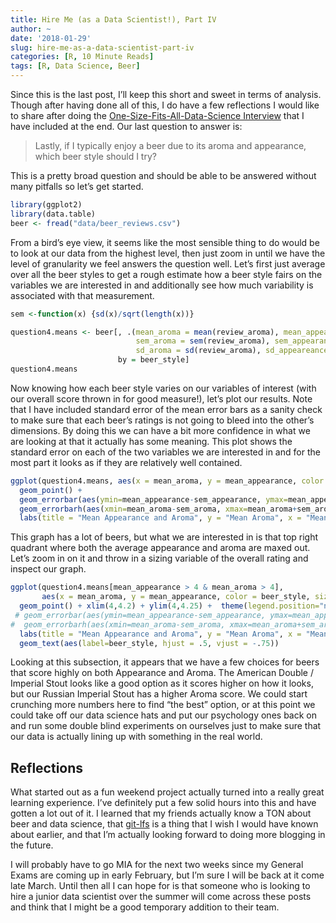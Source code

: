 ```yaml
---
title: Hire Me (as a Data Scientist!), Part IV
author: ~
date: '2018-01-29'
slug: hire-me-as-a-data-scientist-part-iv
categories: [R, 10 Minute Reads]
tags: [R, Data Science, Beer]
---
```


Since this is the last post, I'll keep this short and sweet in terms of analysis.
Though after having done all of this, I do have a few reflections I would like to share after doing the [One-Size-Fits-All-Data-Science Interview](https://www.linkedin.com/pulse/how-hire-test-data-skills-one-size-fits-all-interview-tanya-cashorali/) that I have included at the end.
Our last question to answer is: 

> Lastly, if I typically enjoy a beer due to its aroma and appearance, which beer style should I try?

This is a pretty broad question and should be able to be answered without many pitfalls so let's get started. 

```r
library(ggplot2)
library(data.table)
beer <- fread("data/beer_reviews.csv") 
```

From a bird's eye view, it seems like the most sensible thing to do would be to look at our data from the highest level, then just zoom in until we have the level of granularity we feel answers the question well. 
Let's first just average over all the beer styles to get a rough estimate how a beer style fairs on the variables we are interested in and additionally see how much variability is associated with that measurement. 

```r
sem <-function(x) {sd(x)/sqrt(length(x))}

question4.means <- beer[, .(mean_aroma = mean(review_aroma), mean_appearance = mean(review_appearance), mean_overall = mean(review_overall),
                            sem_aroma = sem(review_aroma), sem_appearance = sem(review_appearance), sem_overall = sem(review_overall),
                            sd_aroma = sd(review_aroma), sd_appeareance = sd(review_appearance),sd_overall = sd(review_overall)), 
                        by = beer_style]
question4.means
```

Now knowing how each beer style varies on our variables of interest (with our overall score thrown in for good measure!), let's plot our results.
Note that I have included standard error of the mean error bars as a sanity check to make sure that each beer's ratings is not going to bleed into the other's dimensions.
By doing this we can have a bit more confidence in what we are looking  at that it actually has some meaning.
This plot shows the standard error on each of the two variables we are interested in and for the most part it looks as if they are relatively well contained. 

```r
ggplot(question4.means, aes(x = mean_aroma, y = mean_appearance, color = beer_style)) + 
  geom_point() +
  geom_errorbar(aes(ymin=mean_appearance-sem_appearance, ymax=mean_appearance+sem_appearance), width=.1) +
  geom_errorbarh(aes(xmin=mean_aroma-sem_aroma, xmax=mean_aroma+sem_aroma)) + theme(legend.position="none") +
  labs(title = "Mean Appearance and Aroma", y = "Mean Aroma", x = "Mean Appearance") 
```

This graph has a lot of beers, but what we are interested in is that top right quadrant where both the average appearance and aroma are maxed out.
Let's zoom in on it and throw in a sizing variable of the overall rating and inspect our graph. 

```r
ggplot(question4.means[mean_appearance > 4 & mean_aroma > 4], 
       aes(x = mean_aroma, y = mean_appearance, color = beer_style, size = mean_overall)) + 
  geom_point() + xlim(4,4.2) + ylim(4,4.25) +  theme(legend.position="none") +
 # geom_errorbar(aes(ymin=mean_appearance-sem_appearance, ymax=mean_appearance+sem_appearance), width=.1) +
#  geom_errorbarh(aes(xmin=mean_aroma-sem_aroma, xmax=mean_aroma+sem_aroma)) + theme(legend.position="none") +
  labs(title = "Mean Appearance and Aroma", y = "Mean Aroma", x = "Mean Appearance") + 
  geom_text(aes(label=beer_style, hjust = .5, vjust = -.75)) 
```


Looking at this subsection, it appears that we have a few choices for beers that score highly on both Appearance and Aroma.
The American Double / Imperial Stout looks like a good option as it scores higher on how it looks, but our Russian Imperial Stout has a higher Aroma score.
We could start crunching more numbers here to find "the best" option, or at this point we could take off our data science hats and put our psychology ones back on and run some double blind experiments on ourselves just to make sure that our data is actually lining up with something in the real world. 

## Reflections

What started out as a fun weekend project actually turned into a really great learning experience.
I've definitely put a few solid hours into this and have gotten a lot out of it.
I learned that my friends actually know a TON about beer and data science, that [git-lfs](https://git-lfs.github.com/) is a thing that I wish I would have known about earlier, and that I'm actually looking forward to doing more blogging in the future.

I will probably have to go MIA for the next two weeks since my General Exams are coming up in early February, but I'm sure I will be back at it come late March.
Until then all I can hope for is that someone who is looking to hire a junior data scientist over the summer will come across these posts and think that I might be a good temporary addition to their team.